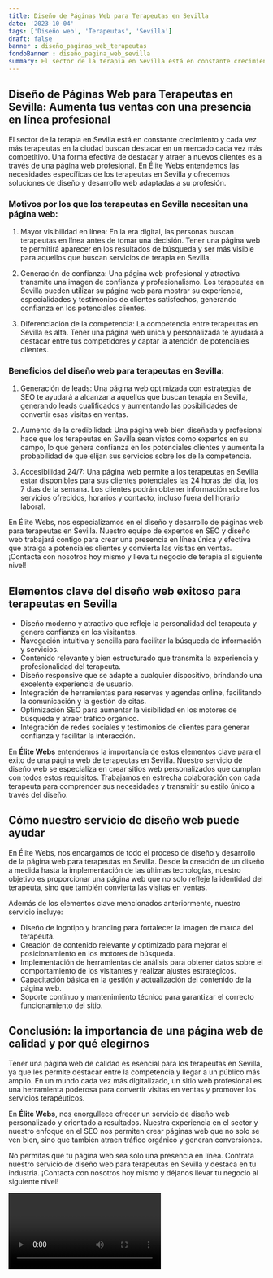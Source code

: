 ```yaml
---
title: Diseño de Páginas Web para Terapeutas en Sevilla
date: '2023-10-04'
tags: ['Diseño web', 'Terapeutas', 'Sevilla']
draft: false
banner : diseño_paginas_web_terapeutas
fondoBanner : diseño_pagina_web_sevilla
summary: El sector de la terapia en Sevilla está en constante crecimiento y cada vez más terapeutas en la ciudad buscan destacar en un mercado cada vez más competitivo. Una forma efectiva de destacar y atraer a nuevos clientes es a través de una página web profesional. En Élite Webs entendemos las necesidades específicas de los terapeutas en Sevilla y ofrecemos soluciones de diseño y desarrollo web adaptadas a su profesión.
---
```


## Diseño de Páginas Web para Terapeutas en Sevilla: Aumenta tus ventas con una presencia en línea profesional

El sector de la terapia en Sevilla está en constante crecimiento y cada vez más terapeutas en la ciudad buscan destacar en un mercado cada vez más competitivo. Una forma efectiva de destacar y atraer a nuevos clientes es a través de una página web profesional. En Élite Webs entendemos las necesidades específicas de los terapeutas en Sevilla y ofrecemos soluciones de diseño y desarrollo web adaptadas a su profesión.

### Motivos por los que los terapeutas en Sevilla necesitan una página web:

1. Mayor visibilidad en línea: En la era digital, las personas buscan terapeutas en línea antes de tomar una decisión. Tener una página web te permitirá aparecer en los resultados de búsqueda y ser más visible para aquellos que buscan servicios de terapia en Sevilla.

2. Generación de confianza: Una página web profesional y atractiva transmite una imagen de confianza y profesionalismo. Los terapeutas en Sevilla pueden utilizar su página web para mostrar su experiencia, especialidades y testimonios de clientes satisfechos, generando confianza en los potenciales clientes.

3. Diferenciación de la competencia: La competencia entre terapeutas en Sevilla es alta. Tener una página web única y personalizada te ayudará a destacar entre tus competidores y captar la atención de potenciales clientes.

### Beneficios del diseño web para terapeutas en Sevilla:

1. Generación de leads: Una página web optimizada con estrategias de SEO te ayudará a alcanzar a aquellos que buscan terapia en Sevilla, generando leads cualificados y aumentando las posibilidades de convertir esas visitas en ventas.

2. Aumento de la credibilidad: Una página web bien diseñada y profesional hace que los terapeutas en Sevilla sean vistos como expertos en su campo, lo que genera confianza en los potenciales clientes y aumenta la probabilidad de que elijan sus servicios sobre los de la competencia.

3. Accesibilidad 24/7: Una página web permite a los terapeutas en Sevilla estar disponibles para sus clientes potenciales las 24 horas del día, los 7 días de la semana. Los clientes podrán obtener información sobre los servicios ofrecidos, horarios y contacto, incluso fuera del horario laboral.

En Élite Webs, nos especializamos en el diseño y desarrollo de páginas web para terapeutas en Sevilla. Nuestro equipo de expertos en SEO y diseño web trabajará contigo para crear una presencia en línea única y efectiva que atraiga a potenciales clientes y convierta las visitas en ventas. ¡Contacta con nosotros hoy mismo y lleva tu negocio de terapia al siguiente nivel!

<GifSeo />

<Cta />

## Elementos clave del diseño web exitoso para terapeutas en Sevilla

- Diseño moderno y atractivo que refleje la personalidad del terapeuta y genere confianza en los visitantes.
- Navegación intuitiva y sencilla para facilitar la búsqueda de información y servicios.
- Contenido relevante y bien estructurado que transmita la experiencia y profesionalidad del terapeuta.
- Diseño responsive que se adapte a cualquier dispositivo, brindando una excelente experiencia de usuario.
- Integración de herramientas para reservas y agendas online, facilitando la comunicación y la gestión de citas.
- Optimización SEO para aumentar la visibilidad en los motores de búsqueda y atraer tráfico orgánico.
- Integración de redes sociales y testimonios de clientes para generar confianza y facilitar la interacción.

En **Élite Webs** entendemos la importancia de estos elementos clave para el éxito de una página web de terapeutas en Sevilla. Nuestro servicio de diseño web se especializa en crear sitios web personalizados que cumplan con todos estos requisitos. Trabajamos en estrecha colaboración con cada terapeuta para comprender sus necesidades y transmitir su estilo único a través del diseño.

## Cómo nuestro servicio de diseño web puede ayudar

En Élite Webs, nos encargamos de todo el proceso de diseño y desarrollo de la página web para terapeutas en Sevilla. Desde la creación de un diseño a medida hasta la implementación de las últimas tecnologías, nuestro objetivo es proporcionar una página web que no solo refleje la identidad del terapeuta, sino que también convierta las visitas en ventas.

Además de los elementos clave mencionados anteriormente, nuestro servicio incluye:

- Diseño de logotipo y branding para fortalecer la imagen de marca del terapeuta.
- Creación de contenido relevante y optimizado para mejorar el posicionamiento en los motores de búsqueda.
- Implementación de herramientas de análisis para obtener datos sobre el comportamiento de los visitantes y realizar ajustes estratégicos.
- Capacitación básica en la gestión y actualización del contenido de la página web.
- Soporte continuo y mantenimiento técnico para garantizar el correcto funcionamiento del sitio.

## Conclusión: la importancia de una página web de calidad y por qué elegirnos

Tener una página web de calidad es esencial para los terapeutas en Sevilla, ya que les permite destacar entre la competencia y llegar a un público más amplio. En un mundo cada vez más digitalizado, un sitio web profesional es una herramienta poderosa para convertir visitas en ventas y promover los servicios terapéuticos.

En **Élite Webs**, nos enorgullece ofrecer un servicio de diseño web personalizado y orientado a resultados. Nuestra experiencia en el sector y nuestro enfoque en el SEO nos permiten crear páginas web que no solo se ven bien, sino que también atraen tráfico orgánico y generan conversiones.

No permitas que tu página web sea solo una presencia en línea. Contrata nuestro servicio de diseño web para terapeutas en Sevilla y destaca en tu industria. ¡Contacta con nosotros hoy mismo y déjanos llevar tu negocio al siguiente nivel!

<Video />

<CtaBot job='Terapeutas' city='Sevilla'/>

<Gmaps query='Sevilla+españa+maps' />